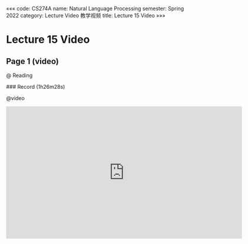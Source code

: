 «««
code: CS274A
name: Natural Language Processing
semester: Spring 2022
category: Lecture Video 教学视频
title: Lecture 15 Video
»»»

# Lecture 15 Video

## Page 1 (video)

@ Reading

<div class="markdown-body">
### Record (1h26m28s)
</div>

@video

<iframe src="https://sbfast.com/e/nfznypd7sj4a.html" frameborder=0 marginwidth=0 marginheight=0 scrolling=no width=640 height=360 allowfullscreen></iframe>

